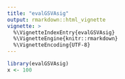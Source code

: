 ```yaml
---
title: "evalGSVAsig"
output: rmarkdown::html_vignette
vignette: >
  %\VignetteIndexEntry{evalGSVAsig}
  %\VignetteEngine{knitr::rmarkdown}
  %\VignetteEncoding{UTF-8}
---
```




```r
library(evalGSVAsig)
x <- 100
```
